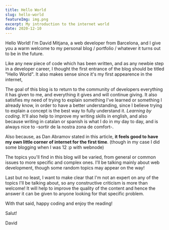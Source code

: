 ```yaml
---
title: Hello World
slug: hello-world
featureImg: img.png
excerpt: My introduction to the internet world
date: 2020-12-10
---
```


Hello World! I'm David Mitjana, a web developer from Barcelona, and I give you a warm welcome to my personal blog / portfolio / whatever it turns out to be in the future. 

Like any new piece of code which has been written, and as any newbie step in a developer career, I thought the first entrance of the blog should be titled "Hello World". It also makes sense since it's my first appearence in the internet,

The goal of this blog is to return to the community of developers everything it has given to me, and everything it gives and will continue giving. It also satisfies my need of trying to explain something I've learned or something I already know, in order to have a better understanding, since I believe trying to explain a concept is the best way to fully understand it. *Learning by coding*. It'll also help to improve my writing skills in english, and also because writing in catalan or spanish is what I do in my day to day, and is always nice to -sortir de la nostra zona de comfort-.

Also because, as Dan Abramov stated in <OuterLink href="https://medium.com/@dan_abramov/why-my-new-blog-isnt-on-medium-3b280282fbae" target="__blank" rel="noreferrer">this article</OuterLink>, 
**it feels good to have my own little corner of internet for the first time**. (though in my case I did some blogging when I was 12 :p with webnode)

The topics you'll find in this blog will be varied, from general or common issues to more specific and complex ones. I'll be talking mainly about web development, though some random topics may appear on the way! 

Last but no least, I want to make clear that I'm not an expert on any of the topics I'll be talking about, so any constructive criticism is more than welcome! It will help to improve the quality of the content and hence the answer it can be given to anyone looking for that specific problem.

With that said, happy coding and enjoy the reading!


Salut! 

David